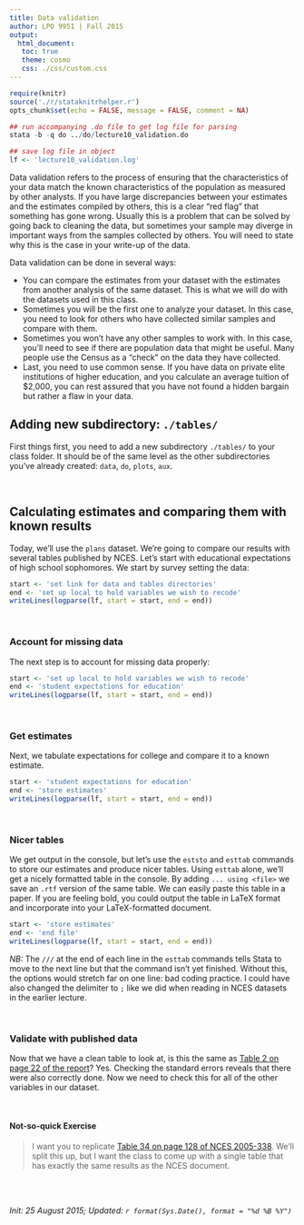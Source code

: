 ```yaml
---
title: Data validation
author: LPO 9951 | Fall 2015
output: 
  html_document:
   toc: true
   theme: cosmo
   css: ./css/custom.css
---
```


```r
require(knitr)
source('./r/stataknitrhelper.r')
opts_chunk$set(echo = FALSE, message = FALSE, comment = NA)
```

```r
## run accompanying .do file to get log file for parsing
stata -b -q do ../do/lecture10_validation.do
```

```r
## save log file in object
lf <- 'lecture10_validation.log'
```
Data validation refers to the process of ensuring that the
characteristics of your data match the known characteristics of the
population as measured by other analysts. If you have large
discrepancies between your estimates and the estimates compiled by
others, this is a clear "red flag" that something has gone
wrong. Usually this is a problem that can be solved by going back to
cleaning the data, but sometimes your sample may diverge in important
ways from the samples collected by others. You will need to state
why this is the case in your write-up of the data.

Data validation can be done in several ways:

  * You can compare the estimates from your dataset with the estimates
  from another analysis of the same dataset. This is what we will do
  with the datasets used in this class.
  * Sometimes you will be the first one to analyze your dataset. In
  this case, you need to look for others who have collected similar
  samples and compare with them.
  * Sometimes you won't have any other samples to work with. In this
  case, you'll need to see if there are population data that might be
  useful. Many people use the Census as a "check" on the data they
  have collected.
  * Last, you need to use common sense. If you have data on private
    elite institutions of higher education, and you calculate an
    average tuition of $2,000, you can rest assured that you have not
    found a hidden bargain but rather a flaw in your data.

## Adding new subdirectory: `./tables/`

First things first, you need to add a new subdirectory `./tables/` to
your class folder. It should be of the same level as the other
subdirectories you've already created: `data`, `do`, `plots`, `aux`.

<br>

## Calculating estimates and comparing them with known results

Today, we'll use the `plans` dataset. We're going to compare our
results with several tables published by NCES. Let's start with
educational expectations of high school sophomores. We start by survey
setting the data:  

```r
start <- 'set link for data and tables directories'
end <- 'set up local to hold variables we wish to recode'
writeLines(logparse(lf, start = start, end = end))
```
<br>

### Account for missing data
The next step is to account for missing data properly:

```r
start <- 'set up local to hold variables we wish to recode'
end <- 'student expectations for education'
writeLines(logparse(lf, start = start, end = end))
```

<br>

### Get estimates

Next, we tabulate expectations for college and compare it to a known
estimate. 

```r
start <- 'student expectations for education'
end <- 'store estimates'
writeLines(logparse(lf, start = start, end = end))
```
<br>

### Nicer tables

We get output in the console, but let's use the `eststo` and
`esttab` commands to store our estimates and produce nicer
tables. Using `esttab` alone, we'll get a nicely formatted table in
the console. By adding `... using <file>` we save an `.rtf` version of
the same table. We can easily paste this table in a paper. If you are
feeling bold, you could output the table in LaTeX format and
incorporate into your LaTeX-formatted document.  

```r
start <- 'store estimates'
end <- 'end file' 
writeLines(logparse(lf, start = start, end = end))
```

*NB:* The `///` at the end of each line in the `esttab` commands tells
Stata to move to the next line but that the command isn't yet
finished. Without this, the options would stretch far on one line: bad
coding practice. I could have also changed the delimiter to `;` like
we did when reading in NCES datasets in the earlier lecture.

<br>

### Validate with published data

Now that we have a clean table to look at, is this the same as
[Table 2 on page 22 of the report](http://nces.ed.gov/pubs2005/2005338.pdf#50)?
Yes. Checking the standard errors reveals that there were also
correctly done. Now we need to check this for all of the other
variables in our dataset.  

<br>

#### Not-so-quick Exercise
> I want you to replicate
> [Table 34 on page 128 of NCES 2005-338](http://nces.ed.gov/pubs2005/2005338.pdf#154). We'll
> split this up, but I want the class to come up with a single table
> that has exactly the same results as the NCES document. 

<br><br>

*Init: 25 August 2015; Updated: `r format(Sys.Date(), format = "%d %B %Y")`*

<br>
